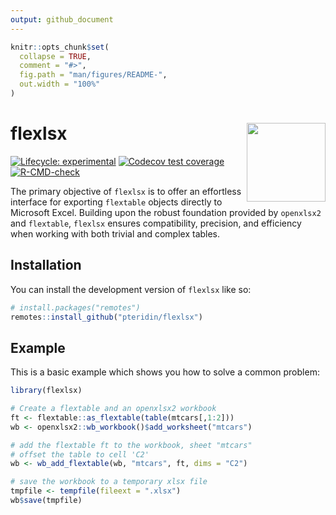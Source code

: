 ```yaml
---
output: github_document
---
```


<!-- README.md is generated from README.Rmd. Please edit that file -->

```r
knitr::opts_chunk$set(
  collapse = TRUE,
  comment = "#>",
  fig.path = "man/figures/README-",
  out.width = "100%"
)
```

# flexlsx <img src="man/figures/logo.png" align="right" height="126"/>

<!-- badges: start -->

[![Lifecycle: experimental](https://img.shields.io/badge/lifecycle-experimental-orange.svg)](https://lifecycle.r-lib.org/articles/stages.html#experimental) [![Codecov test coverage](https://codecov.io/gh/pteridin/flexlsx/branch/main/graph/badge.svg)](https://app.codecov.io/gh/pteridin/flexlsx?branch=main)
[![R-CMD-check](https://github.com/pteridin/flexlsx/actions/workflows/R-CMD-check.yaml/badge.svg)](https://github.com/pteridin/flexlsx/actions/workflows/R-CMD-check.yaml)
<!-- badges: end -->

The primary objective of `flexlsx` is to offer an effortless interface for exporting `flextable` objects directly to Microsoft Excel. Building upon the robust foundation provided by `openxlsx2` and `flextable`, `flexlsx` ensures compatibility, precision, and efficiency when working with both trivial and complex tables.

## Installation

You can install the development version of `flexlsx` like so:

``` r
# install.packages("remotes")
remotes::install_github("pteridin/flexlsx")
```

## Example

This is a basic example which shows you how to solve a common problem:

``` r
library(flexlsx)

# Create a flextable and an openxlsx2 workbook
ft <- flextable::as_flextable(table(mtcars[,1:2]))
wb <- openxlsx2::wb_workbook()$add_worksheet("mtcars")

# add the flextable ft to the workbook, sheet "mtcars"
# offset the table to cell 'C2'
wb <- wb_add_flextable(wb, "mtcars", ft, dims = "C2")

# save the workbook to a temporary xlsx file
tmpfile <- tempfile(fileext = ".xlsx")
wb$save(tmpfile)

```
